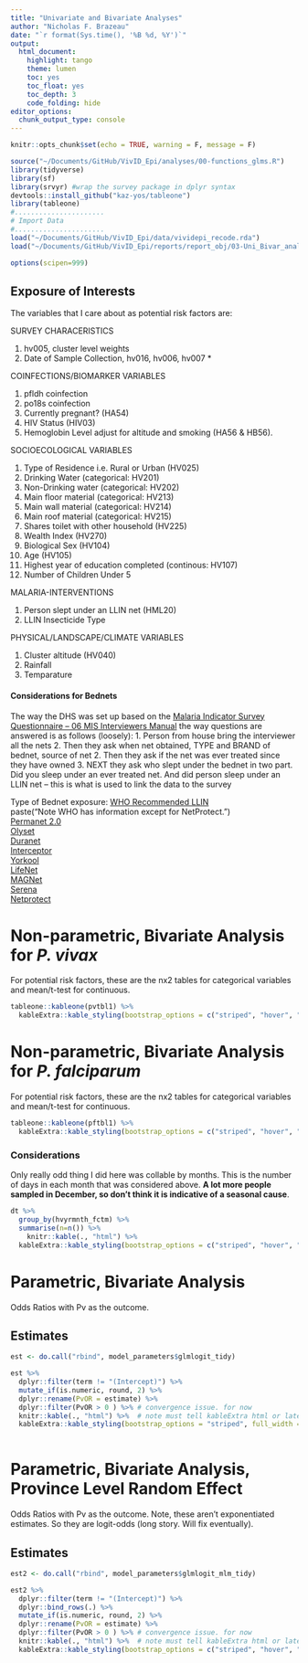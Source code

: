 ```yaml
--- 
title: "Univariate and Bivariate Analyses" 
author: "Nicholas F. Brazeau" 
date: "`r format(Sys.time(), '%B %d, %Y')`" 
output: 
  html_document: 
    highlight: tango 
    theme: lumen 
    toc: yes 
    toc_float: yes 
    toc_depth: 3 
    code_folding: hide
editor_options:  
  chunk_output_type: console
--- 
```


```r
knitr::opts_chunk$set(echo = TRUE, warning = F, message = F)

source("~/Documents/GitHub/VivID_Epi/analyses/00-functions_glms.R") 
library(tidyverse)
library(sf)
library(srvyr) #wrap the survey package in dplyr syntax
devtools::install_github("kaz-yos/tableone")
library(tableone)
#......................
# Import Data
#......................
load("~/Documents/GitHub/VivID_Epi/data/vividepi_recode.rda")
load("~/Documents/GitHub/VivID_Epi/reports/report_obj/03-Uni_Bivar_analyses.rda")

options(scipen=999)
```


## Exposure of Interests
The variables that I care about as potential risk factors are: 


SURVEY CHARACERISTICS

  1. hv005, cluster level weights
  2. Date of Sample Collection, hv016, hv006, hv007 *

COINFECTIONS/BIOMARKER VARIABLES 

  1. pfldh coinfection
  2. po18s coinfection 
  3. Currently pregnant? (HA54)
  4. HIV Status (HIV03)
  5. Hemoglobin Level adjust for altitude and smoking (HA56 & HB56). 


SOCIOECOLOGICAL VARIABLES

  1. Type of Residence i.e. Rural or Urban (HV025)
  2. Drinking Water (categorical: HV201)
  3. Non-Drinking water (categorical: HV202)
  4. Main floor material (categorical: HV213)
  5. Main wall material (categorical: HV214)
  6. Main roof material (categorical: HV215)
  7. Shares toilet with other household (HV225)
  8. Wealth Index (HV270)
  9. Biological Sex (HV104)
  10. Age (HV105)
  11. Highest year of education completed (continous: HV107) 
  12. Number of Children Under 5

MALARIA-INTERVENTIONS

  1. Person slept under an LLIN net (HML20)
  2. LLIN Insecticide Type 

PHYSICAL/LANDSCAPE/CLIMATE VARIABLES

  1. Cluster altitude (HV040) 
  2. Rainfall 
  3. Temparature 


#### Considerations for Bednets
The way the DHS was set up based on the [Malaria Indicator Survey Questionnaire -- 	06 MIS Interviewers Manual ](http://malariasurveys.org/toolkit.cfm) the way questions are answered is as follows (loosely):
  1. Person from house bring the interviewer all the nets 
  2. Then they ask when net obtained, TYPE and BRAND of bednet, source of net
  2. Then they ask if the net was ever treated since they have owned 
  3. NEXT they ask who slept under the bednet in two part. Did you sleep under an ever treated net. And did person sleep under an LLIN net -- this is what is used to link the data to the survey  
   
Type of Bednet exposure: 
[WHO Recommended LLIN](http://who.int/whopes/Long-lasting_insecticidal_nets_April_2016.pdf)  
paste("Note WHO has information except for NetProtect.")  
[Permanet 2.0](http://www.vestergaard.com/permanet-2-0)  
[Olyset](http://sumivector.com/mosquito-nets/olyset-net)  
[Duranet](http://duranetllin.com/)  
[Interceptor](http://duranetllin.com/)  
[Yorkool](http://www.treated-bednet.eu/yorkool_ln.html)  
[LifeNet](https://www.cropscience.bayer.us/news/press-releases/2012/lifenet-mosquito-nets-now-available)  
[MAGNet](http://www.mosquitomagnet.com/store/mosquito-magnet-accessories/nets)  
[Serena](http://hzsn.en.alibaba.com/product/1664650287-200124492/Serena_long_lasting_insecticide_treated_nets_LLINs_Mosquito_Net_coated_with_WHOPES_approved_Insecticide_Treated_Mosquito_Net.html)  
[Netprotect](http://www.insectcontrol.net/permanent_partnership/index.php)   
  

# Non-parametric, Bivariate Analysis for _P. vivax_
For potential risk factors, these are the nx2 tables for categorical variables and mean/t-test for continuous.
```r

tableone::kableone(pvtbl1) %>% 
  kableExtra::kable_styling(bootstrap_options = c("striped", "hover", "condensed", "responsive"))

```

# Non-parametric, Bivariate Analysis for _P. falciparum_
For potential risk factors, these are the nx2 tables for categorical variables and mean/t-test for continuous.
```r

tableone::kableone(pftbl1) %>% 
  kableExtra::kable_styling(bootstrap_options = c("striped", "hover", "condensed", "responsive"),  position = "center")

```

### Considerations
Only really odd thing I did here was collable by months. This is the number of days in each month that was considered above. **A lot more people sampled in December, so don't think it is indicative of a seasonal cause**. 
```r

dt %>% 
  group_by(hvyrmnth_fctm) %>% 
  summarise(n=n()) %>% 
    knitr::kable(., "html") %>%
  kableExtra::kable_styling(bootstrap_options = c("striped", "hover", "condensed", "responsive"),  position = "center")

```


# Parametric, Bivariate Analysis
Odds Ratios with Pv as the outcome.


## Estimates

```r
est <- do.call("rbind", model_parameters$glmlogit_tidy)

est %>% 
  dplyr::filter(term != "(Intercept)") %>% 
  mutate_if(is.numeric, round, 2) %>% 
  dplyr::rename(PvOR = estimate) %>% 
  dplyr::filter(PvOR > 0 ) %>% # convergence issue. for now
  knitr::kable(., "html") %>%  # note must tell kableExtra html or latex
  kableExtra::kable_styling(bootstrap_options = "striped", full_width = F, position = "center")
  


```
##

# Parametric, Bivariate Analysis, Province Level Random Effect
Odds Ratios with Pv as the outcome. Note, these aren't exponentiated estimates. So they are logit-odds (long story. Will fix eventually).

## Estimates
```r

est2 <- do.call("rbind", model_parameters$glmlogit_mlm_tidy)

est2 %>% 
  dplyr::filter(term != "(Intercept)") %>% 
  dplyr::bind_rows(.) %>% 
  mutate_if(is.numeric, round, 2) %>% 
  dplyr::rename(PvOR = estimate) %>% 
  dplyr::filter(PvOR > 0 ) %>% # convergence issue. for now
  knitr::kable(., "html") %>%  # note must tell kableExtra html or latex
  kableExtra::kable_styling(bootstrap_options = c("striped", "hover", "condensed", "responsive"),  position = "center")

```
##






